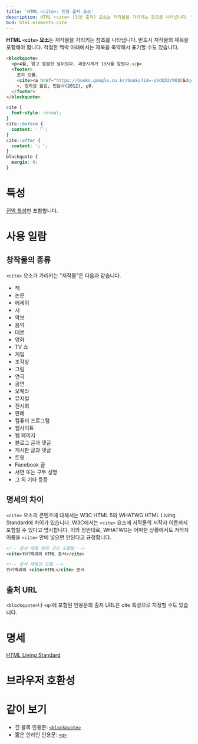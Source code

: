 ```yaml
---
title: 'HTML <cite>: 인용 출처 요소'
description: HTML <cite> (인용 출처) 요소는 저작물을 가리키는 참조를 나타냅니다. 반드시 저작물의 제목을 포함해야 합니다.
bcd: html.elements.cite
---
```


**HTML `<cite>` 요소**는 저작물을 가리키는 참조를 나타냅니다. 반드시 저작물의 제목을 포함해야 합니다. 적절한 맥락 아래에서는 제목을 축약해서 표기할 수도 있습니다.

<HTMLDemo height={90}>

```html
<blockquote>
  <p>4월, 맑고 쌀쌀한 날이었다. 괘종시계가 13시를 알렸다.</p>
  <footer>
    조지 오웰,
    <cite><a href="https://books.google.co.kr/books?id=-sVdQ32rW0QC&dq=1984">1984</a></cite
    >, 정희성 옮김, 민음사(2012), p9.
  </footer>
</blockquote>
```

```css
cite {
  font-style: normal;
}
cite::before {
  content: '『';
}
cite::after {
  content: '』';
}
blockquote {
  margin: 0;
}
```

</HTMLDemo>

# 특성

[전역 특성](/docs/Web/HTML/Global_attributes)만 포함합니다.

# 사용 일람

## 창작물의 종류

`<cite>` 요소가 가리키는 "저작물"은 다음과 같습니다.

- 책
- 논문
- 에세이
- 시
- 악보
- 음악
- 대본
- 영화
- TV 쇼
- 게임
- 조각상
- 그림
- 연극
- 공연
- 오페라
- 뮤지컬
- 전시회
- 판례
- 컴퓨터 프로그램
- 웹사이트
- 웹 페이지
- 블로그 글과 댓글
- 게시판 글과 댓글
- 트윗
- Facebook 글
- 서면 또는 구두 성명
- 그 외 기타 등등

## 명세의 차이

`<cite>` 요소의 콘텐츠에 대해서는 W3C HTML 5와 WHATWG HTML Living Standard에 차이가 있습니다. W3C에서는 `<cite>` 요소에 저작물의 저작자 이름까지 포함할 수 있다고 명시합니다. 이와 정반대로, WHATWG는 어떠한 상황에서도 저작자 이름을 `<cite>` 안에 넣으면 안된다고 규정합니다.

```html variant=bad
<!-- 문서 제목 외의 것이 포함됨 -->
<cite>위키백과의 HTML 문서</cite>
```

```html variant=good
<!-- 문서 제목만 포함 -->
위키백과의 <cite>HTML</cite> 문서
```

## 출처 URL

`<blockquote>`나 `<q>`에 포함된 인용문의 출처 URL은 <HTMLAttr element="blockquote">cite</HTMLAttr> 특성으로 지정할 수도 있습니다.

# 명세

[HTML Living Standard](https://html.spec.whatwg.org/multipage/semantics.html#the-cite-element)

# 브라우저 호환성

<BrowserCompat data={bcd} />

# 같이 보기

- 긴 블록 인용문: [`<blockquote>`](./blockquote)
- 짧은 인라인 인용문: [`<q>`](./q)
